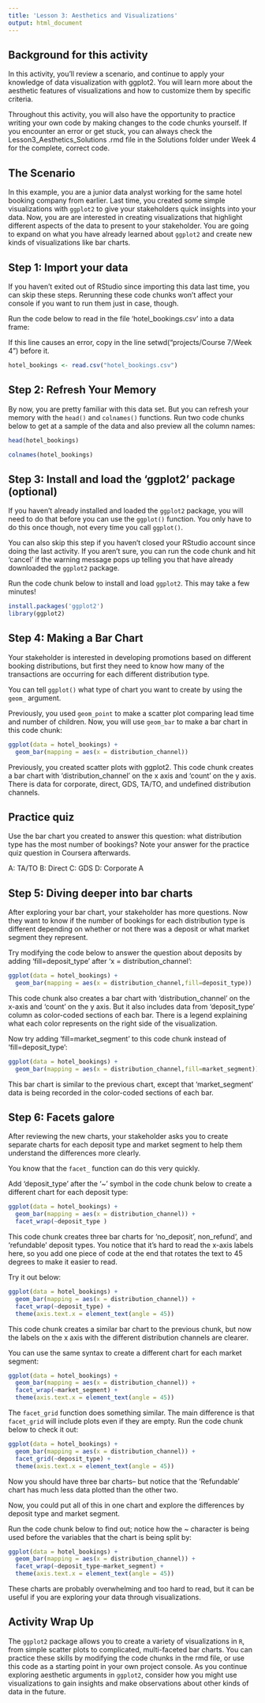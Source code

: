 ```yaml
---
title: 'Lesson 3: Aesthetics and Visualizations'
output: html_document
---
```


## Background for this activity

In this activity, you’ll review a scenario, and continue to apply your knowledge of data visualization with ggplot2. You will learn more about the aesthetic features of visualizations and how to customize them by specific criteria.

Throughout this activity, you will also have the opportunity to practice writing your own code by making changes to the code chunks yourself. If you encounter an error or get stuck, you can always check the Lesson3_Aesthetics_Solutions .rmd file in the Solutions folder under Week 4 for the complete, correct code.

## The Scenario

In this example, you are a junior data analyst working for the same hotel booking company from earlier. Last time, you created some simple visualizations with `ggplot2` to give your stakeholders quick insights into your data. Now, you are are interested in creating visualizations that highlight different aspects of the data to present to your stakeholder. You are going to expand on what you have already learned about `ggplot2` and create new kinds of visualizations like bar charts.

## Step 1: Import your data

If you haven't exited out of RStudio since importing this data last time, you can skip these steps. Rerunning these code chunks won't affect your console if you want to run them just in case, though.

Run the code below to read in the file 'hotel_bookings.csv' into a data frame:

If this line causes an error, copy in the line setwd("projects/Course 7/Week 4") before it.

```r
hotel_bookings <- read.csv("hotel_bookings.csv")
```

## Step 2: Refresh Your Memory

By now, you are pretty familiar with this data set. But you can refresh your memory with the `head()` and `colnames()` functions. Run two code chunks below to get at a sample of the data and also preview all the column names:

```r
head(hotel_bookings)
```

```r
colnames(hotel_bookings)
```

## Step 3: Install and load the 'ggplot2' package (optional)

If you haven't already installed and loaded the `ggplot2` package, you will need to do that before you can use the `ggplot()` function. You only have to do this once though, not every time you call `ggplot()`.

You can also skip this step if you haven't closed your RStudio account since doing the last activity. If you aren't sure, you can run the code chunk and hit 'cancel' if the warning message pops up telling you that have already downloaded the `ggplot2` package.

Run the code chunk below to install and load `ggplot2`. This may take a few minutes!

```r
install.packages('ggplot2')
library(ggplot2)
```

## Step 4: Making a Bar Chart

Your stakeholder is interested in developing promotions based on different booking distributions, but first they need to know how many of the transactions are occurring for each different distribution type.

You can tell `ggplot()` what type of chart you want to create by using the `geom_` argument.

Previously, you used `geom_point` to make a scatter plot comparing lead time and number of children. Now, you will use `geom_bar` to make a bar chart in this code chunk:

```r
ggplot(data = hotel_bookings) +
  geom_bar(mapping = aes(x = distribution_channel))
```

Previously, you created scatter plots with ggplot2. This code chunk creates a bar chart with 'distribution_channel' on the x axis and 'count' on the y axis. There is data for corporate, direct, GDS, TA/TO, and undefined distribution channels.

## Practice quiz

Use the bar chart you created to answer this question: what distribution type has the most number of bookings? Note your answer for the practice quiz question in Coursera afterwards.

A: TA/TO B: Direct C: GDS D: Corporate A

## Step 5: Diving deeper into bar charts

After exploring your bar chart, your stakeholder has more questions. Now they want to know if the number of bookings for each distribution type is different depending on whether or not there was a deposit or what market segment they represent.

Try modifying the code below to answer the question about deposits by adding 'fill=deposit_type' after 'x = distribution_channel':

```r
ggplot(data = hotel_bookings) +
  geom_bar(mapping = aes(x = distribution_channel,fill=deposit_type))
```

This code chunk also creates a bar chart with 'distribution_channel' on the x-axis and 'count' on the y axis. But it also includes data from 'deposit_type' column as color-coded sections of each bar. There is a legend explaining what each color represents on the right side of the visualization.

Now try adding 'fill=market_segment' to this code chunk instead of 'fill=deposit_type':

```r
ggplot(data = hotel_bookings) +
  geom_bar(mapping = aes(x = distribution_channel,fill=market_segment))
```

This bar chart is similar to the previous chart, except that 'market_segment' data is being recorded in the color-coded sections of each bar.

## Step 6: Facets galore

After reviewing the new charts, your stakeholder asks you to create separate charts for each deposit type and market segment to help them understand the differences more clearly.

You know that the `facet_` function can do this very quickly.

Add 'deposit_type' after the '\~' symbol in the code chunk below to create a different chart for each deposit type:

```r
ggplot(data = hotel_bookings) +
  geom_bar(mapping = aes(x = distribution_channel)) +
  facet_wrap(~deposit_type )
```

This code chunk creates three bar charts for 'no_deposit', non_refund', and 'refundable' deposit types. You notice that it's hard to read the x-axis labels here, so you add one piece of code at the end that rotates the text to 45 degrees to make it easier to read.

Try it out below:

```r
ggplot(data = hotel_bookings) +
  geom_bar(mapping = aes(x = distribution_channel)) +
  facet_wrap(~deposit_type) +
  theme(axis.text.x = element_text(angle = 45))
```

This code chunk creates a similar bar chart to the previous chunk, but now the labels on the x axis with the different distribution channels are clearer.

You can use the same syntax to create a different chart for each market segment:

```r
ggplot(data = hotel_bookings) +
  geom_bar(mapping = aes(x = distribution_channel)) +
  facet_wrap(~market_segment) +
  theme(axis.text.x = element_text(angle = 45))
```

The `facet_grid` function does something similar. The main difference is that `facet_grid` will include plots even if they are empty. Run the code chunk below to check it out:

```r
ggplot(data = hotel_bookings) +
  geom_bar(mapping = aes(x = distribution_channel)) +
  facet_grid(~deposit_type) +
  theme(axis.text.x = element_text(angle = 45))
```

Now you should have three bar charts-- but notice that the 'Refundable' chart has much less data plotted than the other two.

Now, you could put all of this in one chart and explore the differences by deposit type and market segment.

Run the code chunk below to find out; notice how the \~ character is being used before the variables that the chart is being split by:

```r
ggplot(data = hotel_bookings) +
  geom_bar(mapping = aes(x = distribution_channel)) +
  facet_wrap(~deposit_type~market_segment) +
  theme(axis.text.x = element_text(angle = 45))
```

These charts are probably overwhelming and too hard to read, but it can be useful if you are exploring your data through visualizations.

## Activity Wrap Up

The `ggplot2` package allows you to create a variety of visualizations in `R`, from simple scatter plots to complicated, multi-faceted bar charts. You can practice these skills by modifying the code chunks in the rmd file, or use this code as a starting point in your own project console. As you continue exploring aesthetic arguments in `ggplot2`, consider how you might use visualizations to gain insights and make observations about other kinds of data in the future.
